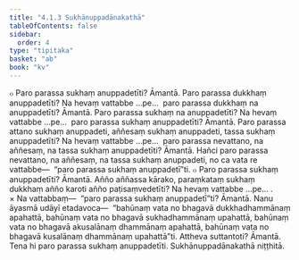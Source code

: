 ```yaml
---
title: "4.1.3 Sukhānuppadānakathā"
tableOfContents: false
sidebar:
  order: 4
type: "tipitaka"
basket: "ab"
book: "kv"
---
```



<DynamicBreadcrumb />

<Division number="747" book="kv" bookNo="32" page="383">

<Paragraph number="2371" book="kv">
๐ Paro parassa sukhaṃ anuppadetīti? Āmantā. Paro parassa dukkhaṃ anuppadetīti? Na hevaṃ vattabbe …pe…  paro parassa dukkhaṃ na anuppadetīti? Āmantā. Paro parassa sukhaṃ na anuppadetīti? Na hevaṃ vattabbe …pe…  paro parassa sukhaṃ anuppadetīti? Āmantā. Paro parassa attano sukhaṃ anuppadeti, aññesaṃ sukhaṃ anuppadeti, tassa sukhaṃ anuppadetīti? Na hevaṃ vattabbe …pe…  paro parassa nevattano, na aññesaṃ, na tassa sukhaṃ anuppadetīti? Āmantā. Hañci paro parassa nevattano, na aññesaṃ, na tassa sukhaṃ anuppadeti, no ca vata re vattabbe—  “paro parassa sukhaṃ anuppadetī”ti.
</Paragraph>

<Paragraph number="2372" book="kv">
๐ Paro parassa sukhaṃ anuppadetīti? Āmantā. Añño aññassa kārako, paraṃkataṃ sukhaṃ dukkhaṃ añño karoti añño paṭisaṃvedetīti? Na hevaṃ vattabbe …pe… .
</Paragraph>

</Division>
<Division number="748" book="kv" bookNo="32" page="383">

<Paragraph number="2373" book="kv">
× Na vattabbaṃ—  “paro parassa sukhaṃ anuppadetī”ti? Āmantā. Nanu āyasmā udāyī etadavoca—  “bahūnaṃ vata no bhagavā dukkhadhammānaṃ apahattā, bahūnaṃ vata no bhagavā sukhadhammānaṃ upahattā, bahūnaṃ vata no bhagavā akusalānaṃ dhammānaṃ apahattā, bahūnaṃ vata no bhagavā kusalānaṃ dhammānaṃ upahattā”ti. Attheva suttantoti? Āmantā. Tena hi paro parassa sukhaṃ anuppadetīti.

</Paragraph>
</Division>

<Paragraph number="2374" type="center" book="kv">
Sukhānuppadānakathā niṭṭhitā.
</Paragraph>